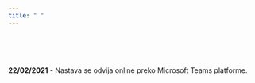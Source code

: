 ```yaml
---
title: " "
---
```

  
<br>
<br>
<br>
  
  
  
**22/02/2021** - Nastava se odvija online preko Microsoft Teams platforme.
